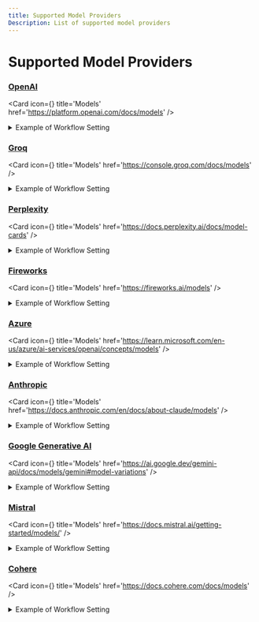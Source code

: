 ```yaml
---
title: Supported Model Providers
Description: List of supported model providers
---
```



# Supported Model Providers

### [OpenAI](https://openai.com/)

<Card
  icon={<BookOpenIcon />}
  title='Models'
  href='https://platform.openai.com/docs/models'
/>

<details>
<summary>Example of Workflow Setting</summary>
<div>

```yaml filename="gpt-translate.yml"
- name: Run GPT Translate
  if: contains(github.event.comment.body, '/gpt-translate')
  uses: 3ru/gpt-translate@master
  with:
    apikey: ${{ secrets.OPENAI_API_KEY }}
    provider: 'openai'
    model: 'gpt-4o'
```

</div></details>

### [Groq](https://groq.com/)

<Card
  icon={<BookOpenIcon />}
  title='Models'
  href='https://console.groq.com/docs/models'
/>

<details>
<summary>Example of Workflow Setting</summary>
<div>

<Callout type='info' emoji='ℹ️'>
  Groq is supported via [**OpenAI API
  compatibility**](https://console.groq.com/docs/openai). Therefore, `provider`
  should be `openai`.
</Callout>

```yaml filename="gpt-translate.yml"
- name: Run GPT Translate
  if: contains(github.event.comment.body, '/gpt-translate')
  uses: 3ru/gpt-translate@master
  with:
    apikey: ${{ secrets.OPENAI_API_KEY }}
    provider: 'openai'
    model: 'llama3-8b-8192'
```

</div></details>

### [Perplexity](https://docs.perplexity.ai/)

<Card
  icon={<BookOpenIcon />}
  title='Models'
  href='https://docs.perplexity.ai/docs/model-cards'
/>

<details>
<summary>Example of Workflow Setting</summary>
<div>

<Callout type='info' emoji='ℹ️'>
  Perplexity is supported via **OpenAI API compatibility**. Therefore,
  `provider` should be `openai`.
</Callout>

```yaml filename="gpt-translate.yml"
- name: Run GPT Translate
  if: contains(github.event.comment.body, '/gpt-translate')
  uses: 3ru/gpt-translate@master
  with:
    apikey: ${{ secrets.OPENAI_API_KEY }}
    provider: 'openai'
    model: 'llama-3-sonar-large-32k-chat'
```

</div></details>

### [Fireworks](https://fireworks.ai/)

<Card
  icon={<BookOpenIcon />}
  title='Models'
  href='https://fireworks.ai/models'
/>

<details>
<summary>Example of Workflow Setting</summary>
<div>

<Callout type='info' emoji='ℹ️'>
  Fireworks is supported via **OpenAI API compatibility**. Therefore, `provider`
  should be `openai`.
</Callout>

```yaml filename="gpt-translate.yml"
- name: Run GPT Translate
  if: contains(github.event.comment.body, '/gpt-translate')
  uses: 3ru/gpt-translate@master
  with:
    apikey: ${{ secrets.OPENAI_API_KEY }}
    provider: 'openai'
    model: 'accounts/fireworks/models/firefunction-v2'
```

</div></details>

### [Azure](https://azure.microsoft.com/en-us/products/ai-services/openai-service)

<Card
  icon={<BookOpenIcon />}
  title='Models'
  href='https://learn.microsoft.com/en-us/azure/ai-services/openai/concepts/models'
/>

<details>
<summary>Example of Workflow Setting</summary>
<div>

```yaml filename="gpt-translate.yml"
- name: Run GPT Translate
  if: contains(github.event.comment.body, '/gpt-translate')
  uses: 3ru/gpt-translate@master
  with:
    apikey: ${{ secrets.AZURE_API_KEY }}
    provider: 'azure'
    model: 'your-deployment-name'
```

Set your Azure resource name in the Actions secrets variable `AZURE_RESOURCE_NAME`.

</div></details>

### [Anthropic](https://www.anthropic.com/)

<Card
  icon={<BookOpenIcon />}
  title='Models'
  href='https://docs.anthropic.com/en/docs/about-claude/models'
/>

<details>
<summary>Example of Workflow Setting</summary>
<div>

```yaml filename="gpt-translate.yml"
- name: Run GPT Translate
  if: contains(github.event.comment.body, '/gpt-translate')
  uses: 3ru/gpt-translate@master
  with:
    apikey: ${{ secrets.ANTHROPIC_API_KEY }}
    provider: 'anthropic'
    model: 'claude-3-5-sonnet-20240620'
```

</div></details>

### [Google Generative AI](https://ai.google/discover/generativeai/)

<Card
  icon={<BookOpenIcon />}
  title='Models'
  href='https://ai.google.dev/gemini-api/docs/models/gemini#model-variations'
/>

<details>
<summary>Example of Workflow Setting</summary>
<div>

```yaml filename="gpt-translate.yml"
- name: Run GPT Translate
  if: contains(github.event.comment.body, '/gpt-translate')
  uses: 3ru/gpt-translate@master
  with:
    apikey: ${{ secrets.GOOGLE_GENERATIVE_AI_API_KEY }}
    provider: 'google'
    model: 'models/gemini-1.5-pro'
```

</div></details>

### [Mistral](https://mistral.ai/)

<Card
  icon={<BookOpenIcon />}
  title='Models'
  href='https://docs.mistral.ai/getting-started/models/'
/>

<details>
<summary>Example of Workflow Setting</summary>
<div>

```yaml filename="gpt-translate.yml"
- name: Run GPT Translate
  if: contains(github.event.comment.body, '/gpt-translate')
  uses: 3ru/gpt-translate@master
  with:
    apikey: ${{ secrets.MISTRAL_API_KEY }}
    provider: 'mistral'
    model: 'open-mistral-7b'
```

</div></details>

### [Cohere](https://cohere.com/)

<Card
  icon={<BookOpenIcon />}
  title='Models'
  href='https://docs.cohere.com/docs/models'
/>

<details>
<summary>Example of Workflow Setting</summary>
<div>

```yaml filename="gpt-translate.yml"
- name: Run GPT Translate
  if: contains(github.event.comment.body, '/gpt-translate')
  uses: 3ru/gpt-translate@master
  with:
    apikey: ${{ secrets.COHERE_API_KEY }}
    provider: 'cohere'
    model: 'command-r-plus'
```

</div></details>
